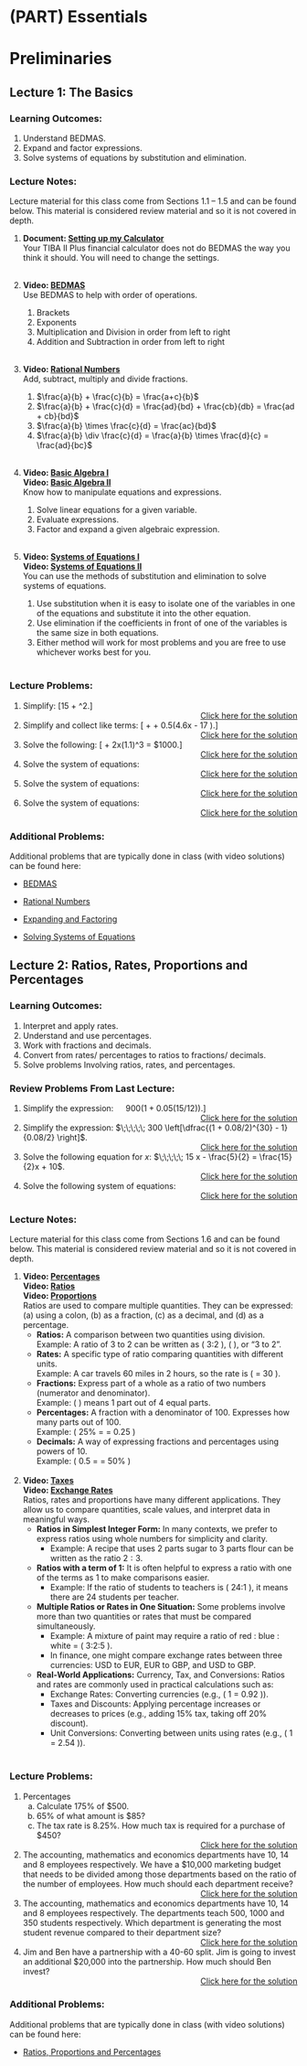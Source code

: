 #  (PART) Essentials {-}

#  Preliminaries


##  Lecture 1:  The Basics {.unnumbered}

###  Learning Outcomes: {-}

1.  Understand BEDMAS.
2.  Expand and factor expressions.
3.  Solve systems of equations by substitution and elimination.


###  Lecture Notes: {-}

Lecture material for this class come from Sections 1.1 -- 1.5 and can be found below.  This material is considered review material and so it is not covered in depth.

1. **Document:  [Setting up my Calculator](https://www.wikihow.com/Set-Decimal-Places-on-a-TI-BA-II-Plus-Calculator)**   
Your TIBA II Plus financial calculator does not do BEDMAS the way you think it should.  You will need to change the settings.<br><br>  

2. **Video: [BEDMAS](https://youtu.be/ezGExislcbU)**  
Use BEDMAS to help with order of operations.  
   1. Brackets
   2. Exponents
   3. Multiplication and Division in order from left to right
   4. Addition and Subtraction in order from left to right <br><br>
   
3. **Video: [Rational Numbers](https://youtu.be/Yf2jnQHyHdQ)**  
Add, subtract, multiply and divide fractions. 
   1. $\frac{a}{b} + \frac{c}{b} = \frac{a+c}{b}$
	 2. $\frac{a}{b} + \frac{c}{d} = \frac{ad}{bd} + \frac{cb}{db} =  \frac{ad + cb}{bd}$
	 3. $\frac{a}{b} \times \frac{c}{d} = \frac{ac}{bd}$
	 4. $\frac{a}{b} \div \frac{c}{d} = \frac{a}{b} \times \frac{d}{c} = \frac{ad}{bc}$  <br><br>

4. **Video: [Basic Algebra I](https://youtu.be/i8xFdGZ5zOU)**  
**Video: [Basic Algebra II](https://youtu.be/Vb_2Aqq08ok)**  
Know how to manipulate equations and expressions. 
   1. Solve linear equations for a given variable.
	 2. Evaluate expressions.
	 3. Factor and expand a given algebraic expression.  <br><br>

5. **Video: [Systems of Equations I](https://youtu.be/ooUss4RfLHI)**  
**Video: [Systems of Equations II](https://youtu.be/rDDTETJjmyY)**  
You can use the methods of substitution and elimination to solve systems of equations.  
   1. Use substitution when it is easy to isolate one of the variables in one of the equations and substitute it into the other equation.
	 2. Use elimination if the coefficients in front of one of the variables is the same size in both equations.
	 3.  Either method will work for most problems and you are free to use whichever works best for you.  <br><br>



###  Lecture Problems: {-}

   1.  Simplify: \[15 + \left[ \frac{3\left(8 + (2 - 10)^2 /4 \right)}{12} \right]^2.\]
	  	 <div style="text-align: right;">[Click here for the solution](https://youtu.be/3WmpvL441rA)</div>
   2.  Simplify and collect like terms:  \[\frac{8x}{0.5} + \frac{5.5x}{11} + 0.5\left(4.6x - 17 \right).\]
	  	 <div style="text-align: right;">[Click here for the solution](https://youtu.be/BHPP---sVZw)</div>
   3.  Solve the following:  \[\frac{x}{1.1^2} + 2x(1.1)^3 = \$1000.\]
	  	 <div style="text-align: right;">[Click here for the solution](https://youtu.be/PZqTWdq1wiI)</div>
   4.  Solve the system of equations: \begin{align*}     3x + 4y &= 55\\  10x + 5y &= 100.\end{align*}
	  	 <div style="text-align: right;">[Click here for the solution](https://youtu.be/LvRuXkQ5Mao)</div>
   5.  Solve the system of equations: \begin{align*}     10x - 6y &= -10 \\ 4x + 6y &= 38.\end{align*}
	  	 <div style="text-align: right;">[Click here for the solution](https://youtu.be/YQjb2Z6y51E)</div>
   6.  Solve the system of equations: \begin{align*}     4x - 5y &= 18 \\ 4x + 3y &= 2.\end{align*}
	  	 <div style="text-align: right;">[Click here for the solution](https://youtu.be/c_YPN8Xt0Fc)</div>


###  Additional Problems: {-}

Additional problems that are typically done in class (with video solutions) can be found here:

*  [BEDMAS](https://theelementsmath.github.io/M114/preliminaries.html\#order-of-operations)

*  [Rational Numbers](https://theelementsmath.github.io/M114/preliminaries.html\#rational-numbers)

*  [Expanding and Factoring](https://theelementsmath.github.io/M114/preliminaries.html\#expanding-and-factoring)

*  [Solving Systems of Equations](https://theelementsmath.github.io/M114/preliminaries.html\#solving-systems-of-equations)










##  Lecture 2:  Ratios, Rates, Proportions and Percentages {.unnumbered}

###  Learning Outcomes: {-}

1. Interpret and apply rates.
2. Understand and use percentages.
3. Work with fractions and decimals.
4. Convert from rates/ percentages to ratios to fractions/ decimals.
5. Solve problems Involving ratios, rates, and percentages.

###  Review Problems From Last Lecture: {-}

   1.  Simplify the expression: $\;\;\;\;\; 900(1 + 0.05(15/12))$.\]
	  	 <div style="text-align: right;">[Click here for the solution](https://youtu.be/zgLRtB3JUpE)</div>
   2.  Simplify the expression: $\;\;\;\;\; 300 \left[\dfrac{(1 + 0.08/2)^{30} - 1}{0.08/2} \right]$.
	  	 <div style="text-align: right;">[Click here for the solution](https://youtu.be/Emv6osLWEvE)</div>
   3.  Solve the following equation for $x$:  $\;\;\;\;\; 15 x - \frac{5}{2} = \frac{15}{2}x + 10$.
	  	 <div style="text-align: right;">[Click here for the solution](https://youtu.be/uo48t8kVRkI)</div>
   41.  Solve the following system of equations:  \begin{align*} x + y &= 13\\ 2x - y &=8 \end{align*}
	  	 <div style="text-align: right;">[Click here for the solution](https://youtu.be/57H_RLVgpc8)</div>

###  Lecture Notes: {-}

Lecture material for this class come from Sections 1.6 and can be found below.  This material is considered review material and so it is not covered in depth.


1. **Video: [Percentages](https://www.youtube.com/watch?v=GU3i-S4sxdw)**  
**Video: [Ratios](https://www.youtube.com/watch?v=Nj1cYFE7cBA)**  
**Video: [Proportions](https://www.youtube.com/watch?v=j4TboDA7cNI)**  
Ratios are used to compare multiple quantities.  They can be expressed: (a) using a colon, (b) as a fraction, (c) as a decimal, and (d) as a percentage.
   * **Ratios:** A comparison between two quantities using division.  
    Example: A ratio of 3 to 2 can be written as \( 3:2 \), \( \frac{3}{2} \), or "3 to 2".
   *  **Rates:** A specific type of ratio comparing quantities with different units.  
    Example: A car travels 60 miles in 2 hours, so the rate is \( \frac{60 \text{ miles}}{2 \text{ hours}} = 30 \text{ miles/hour} \).
   *  **Fractions:** Express part of a whole as a ratio of two numbers (numerator and denominator).  
    Example: \( \frac{1}{4} \) means 1 part out of 4 equal parts.
   *  **Percentages:** A fraction with a denominator of 100. Expresses how many parts out of 100.  
    Example: \( 25\% = \frac{25}{100} = 0.25 \)
   *  **Decimals:** A way of expressing fractions and percentages using powers of 10.  
    Example: \( 0.5 = \frac{1}{2} = 50\% \)<br><br>


2. **Video: [Taxes](https://www.youtube.com/watch?v=O9YKlxowu68)**   
**Video: [Exchange Rates](https://www.youtube.com/watch?v=ChgppEgOYc0)**  
Ratios, rates and proportions have many different applications. They allow us to compare quantities, scale values, and interpret data in meaningful ways.
   * **Ratios in Simplest Integer Form:**  In many contexts, we prefer to express ratios using whole numbers for simplicity and clarity.  
       * Example: A recipe that uses 2 parts sugar to 3 parts flour can be written as the ratio $2:3$.
   * **Ratios with a term of 1:**  It is often helpful to express a ratio with one of the terms as 1 to make comparisons easier.  
       * Example: If the ratio of students to teachers is \( 24:1 \), it means there are 24 students per teacher.
   * **Multiple Ratios or Rates in One Situation:**  Some problems involve more than two quantities or rates that must be compared simultaneously.  
       * Example: A mixture of paint may require a ratio of red : blue : white = \( 3:2:5 \).  
       * In finance, one might compare exchange rates between three currencies: USD to EUR, EUR to GBP, and USD to GBP.
   * **Real-World Applications:** Currency, Tax, and Conversions: Ratios and rates are commonly used in practical calculations such as:
       * Exchange Rates: Converting currencies (e.g., \( 1 \text{ USD} = 0.92 \text{ EUR} \)).
       * Taxes and Discounts: Applying percentage increases or decreases to prices (e.g., adding 15\% tax, taking off 20\% discount).
       * Unit Conversions: Converting between units using rates (e.g., \( 1 \text{ inch} = 2.54 \text{ cm} \)). <br><br>


###  Lecture Problems: {-}

   1. Percentages
       a. Calculate 175\% of \$500.
	     b. 65\% of what amount is \$85?
	     c. The tax rate is 8.25\%.  How much tax is required for a purchase of \$450?
	  	 <div style="text-align: right;">[Click here for the solution](https://youtu.be/C5Ik5tzzrtE)</div>
   2. The accounting, mathematics and economics departments have 10, 14 and 8 employees respectively.  We have a \$10,000 marketing budget that needs to be divided among those departments based on the ratio of the number of employees.  How much should each department receive?
	  	 <div style="text-align: right;">[Click here for the solution](https://youtu.be/2CGmE2oImEk)</div>
   3. The accounting, mathematics and economics departments have 10, 14 and 8 employees respectively.  The departments teach 500, 1000 and 350 students respectively.  Which department is generating the most student revenue compared to their department size?
	  	 <div style="text-align: right;">[Click here for the solution](https://youtu.be/FLtoyc6iuGY)</div>
   4.  Jim and Ben have a partnership with a 40-60 split.  Jim is going to invest an additional \$20,000 into the partnership.  How much should Ben invest?
	  	 <div style="text-align: right;">[Click here for the solution](https://youtu.be/v_de0pgxKco)</div>




###  Additional Problems: {-}

Additional problems that are typically done in class (with video solutions) can be found here:

*  [Ratios, Proportions and Percentages](https://theelementsmath.github.io/M114/preliminaries.html\#ratios-proportions-and-percentages)




